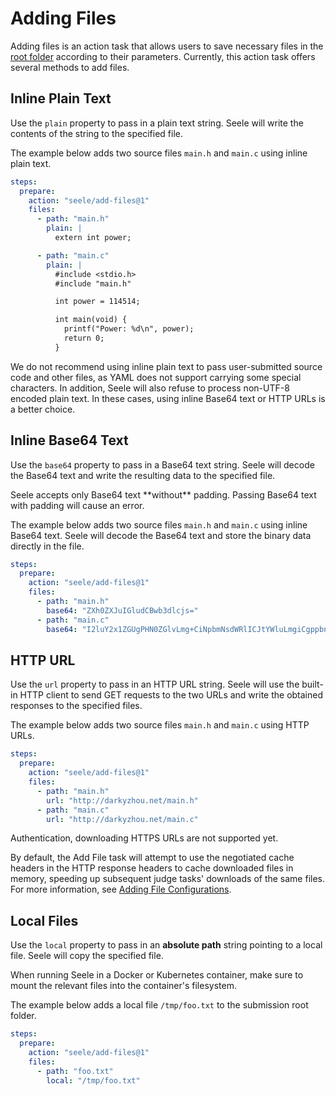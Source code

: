 
# Adding Files

Adding files is an action task that allows users to save necessary files in the [root folder](/tasks/directory) according to their parameters. Currently, this action task offers several methods to add files.

## Inline Plain Text

Use the `plain` property to pass in a plain text string. Seele will write the contents of the string to the specified file.

The example below adds two source files `main.h` and `main.c` using inline plain text.

```yaml
steps:
  prepare:
    action: "seele/add-files@1"
    files:
      - path: "main.h"
        plain: |
          extern int power;

      - path: "main.c"
        plain: |
          #include <stdio.h>
          #include "main.h"

          int power = 114514;

          int main(void) {
            printf("Power: %d\n", power);
            return 0;
          }
```

<Callout type="warning">
  We do not recommend using inline plain text to pass user-submitted source code
  and other files, as YAML does not support carrying some special characters. In
  addition, Seele will also refuse to process non-UTF-8 encoded plain text. In
  these cases, using inline Base64 text or HTTP URLs is a better choice.
</Callout>

## Inline Base64 Text

Use the `base64` property to pass in a Base64 text string. Seele will decode the Base64 text and write the resulting data to the specified file.

<Callout type="info">
  Seele accepts only Base64 text **without** padding. Passing Base64 text with
  padding will cause an error.
</Callout>

The example below adds two source files `main.h` and `main.c` using inline Base64 text. Seele will decode the Base64 text and store the binary data directly in the file.

```yaml
steps:
  prepare:
    action: "seele/add-files@1"
    files:
      - path: "main.h"
        base64: "ZXh0ZXJuIGludCBwb3dlcjs="
      - path: "main.c"
        base64: "I2luY2x1ZGUgPHN0ZGlvLmg+CiNpbmNsdWRlICJtYWluLmgiCgppbnQgcG93ZXIgPSAxMTQ1MTQ7CgppbnQgbWFpbih2b2lkKSB7CiAgcHJpbnRmKCJQb3dlcjogJWRcbiIsIHBvd2VyKTsKICByZXR1cm4gMDsKfQ=="
```

## HTTP URL

Use the `url` property to pass in an HTTP URL string. Seele will use the built-in HTTP client to send GET requests to the two URLs and write the obtained responses to the specified files.

The example below adds two source files `main.h` and `main.c` using HTTP URLs.

```yaml
steps:
  prepare:
    action: "seele/add-files@1"
    files:
      - path: "main.h"
        url: "http://darkyzhou.net/main.h"
      - path: "main.c"
        url: "http://darkyzhou.net/main.c"
```

<Callout type="info">
  Authentication, downloading HTTPS URLs are not supported yet.
</Callout>

By default, the Add File task will attempt to use the negotiated cache headers in the HTTP response headers to cache downloaded files in memory, speeding up subsequent judge tasks' downloads of the same files. For more information, see [Adding File Configurations](/configurations/files).

## Local Files

Use the `local` property to pass in an **absolute path** string pointing to a local file. Seele will copy the specified file.

<Callout type="info">
  When running Seele in a Docker or Kubernetes container, make sure to mount the
  relevant files into the container's filesystem.
</Callout>

The example below adds a local file `/tmp/foo.txt` to the submission root folder.

```yaml
steps:
  prepare:
    action: "seele/add-files@1"
    files:
      - path: "foo.txt"
        local: "/tmp/foo.txt"
```
